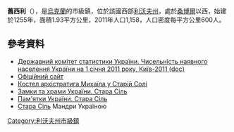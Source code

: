 {{No footnotes|time=2015-09-16T15:16:28+00:00}}
{{coord|49|29|22|N|22|57|56|E|scale:30000|display=title}}

'''舊西利'''（{{lang-uk|Стара Сіль}}），是[[烏克蘭|烏克蘭]]的市級鎮，位於該國西部[[利沃夫州|利沃夫州]]，處於[[桑博爾|桑博爾]]以西，始建於1255年，面積1.93平方公里，2011年人口1,158，人口密度每平方公里600人。

==參考資料==
*[https://web.archive.org/web/20121010205321/http://stat6.stat.lviv.ua/PXWEB2007/ukr/publ/2011/chnas.zip Державний комітет статистики України. Чисельність наявного населення України на 1 січня 2011 року, Київ-2011 (doc)]
* [https://web.archive.org/web/20140202113245/http://fychko.wix.com/starasil Офіційний сайт]
* [http://haidamac.org.ua/2010/02/stara-sil-kostel/ Костел архістратига Михаїла у Старій Солі] {{Wayback|url=http://haidamac.org.ua/2010/02/stara-sil-kostel/ |date=20200623003257 }} 
* [https://web.archive.org/web/20131017190103/http://www.castles.com.ua/sil.html Замки та храми України. Стара Сіль]
* [https://web.archive.org/web/20140127073823/http://ukraine.kingdom.kiev.ua/region/13/stara-sil.php Пам'ятки України. Стара Сіль]
* [https://web.archive.org/web/20131229145358/http://ukrtravel.blogspot.com/2012/03/blog-post_17.html Стара Сіль] Мандри Україною

{{DEFAULTSORT:Стара Сіль}}
[[Category:利沃夫州市級鎮|Category:利沃夫州市級鎮]]


{{Lviv-geo-stub}}
